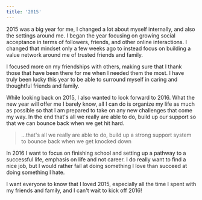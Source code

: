 ```yaml
---
title: '2015'
---
```


2015 was a big year for me, I changed a lot about myself internally, and also the settings around me. I began the year focusing on growing social acceptance in terms of followers, friends, and other online interactions. I changed that mindset only a few weeks ago to instead focus on building a value network around me of trusted friends and family.

I focused more on my friendships with others, making sure that I thank those that have been there for me when I needed them the most. I have truly been lucky this year to be able to surround myself in caring and thoughtful friends and family.

While looking back on 2015, I also wanted to look forward to 2016. What the new year will offer me I barely know, all I can do is organize my life as much as possible so that I am prepared to take on any new challenges that come my way. In the end that's all we really are able to do, build up our support so that we can bounce back when we get hit hard.

> ...that's all we really are able to do, build up a strong support system to bounce back when we get knocked down

In 2016 I want to focus on finishing school and setting up a pathway to a successful life, emphasis on life and not career. I do really want to find a nice job, but I would rather fail at doing something I love than succeed at doing something I hate.

I want everyone to know that I loved 2015, especially all the time I spent with my friends and family, and I can't wait to kick off 2016!
